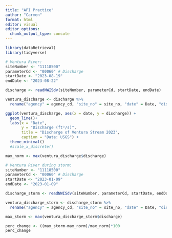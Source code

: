 ```yaml
---
title: "API Practice"
author: "Carmen"
format: html
editor: visual
editor_options: 
  chunk_output_type: console
---
```


```r
library(dataRetrieval)
library(tidyverse)
```

```r
# Ventura River:
siteNumber <- "11118500"
parameterCd <- "00060" # Discharge
startDate <- "2023-08-19"
endDate <- "2023-08-22"

discharge <- readNWISdv(siteNumber, parameterCd, startDate, endDate)
```

```r
ventura_discharge <- discharge %>%
  rename("agency" = agency_cd, "site_no" = site_no, "date" = Date, "discharge" = X_00060_00003, "unk" = X_00060_00003_cd)

ggplot(ventura_discharge, aes(x = date, y = discharge)) +
  geom_line()+
  labs(x = "Date",
       y = "Discharge (ft³/s)",
       title = "Discharge of Ventura Stream 2023",
       caption = "Data: USGS") +
  theme_minimal()
  #scale_x_discrete()

max_norm <- max(ventura_discharge$discharge)
```

```r
# Ventura River during storm:
siteNumber <- "11118500"
parameterCd <- "00060" # Discharge
startDate <- "2023-01-09"
endDate <- "2023-01-09"

discharge_storm <- readNWISdv(siteNumber, parameterCd, startDate, endDate)

ventura_discharge_storm <- discharge_storm %>%
  rename("agency" = agency_cd, "site_no" = site_no, "date" = Date, "discharge" = X_00060_00003, "unk" = X_00060_00003_cd)

max_storm <- max(ventura_discharge_storm$discharge)

perc_change <- ((max_storm-max_norm)/max_norm)*100 
perc_change

```

```r

```

